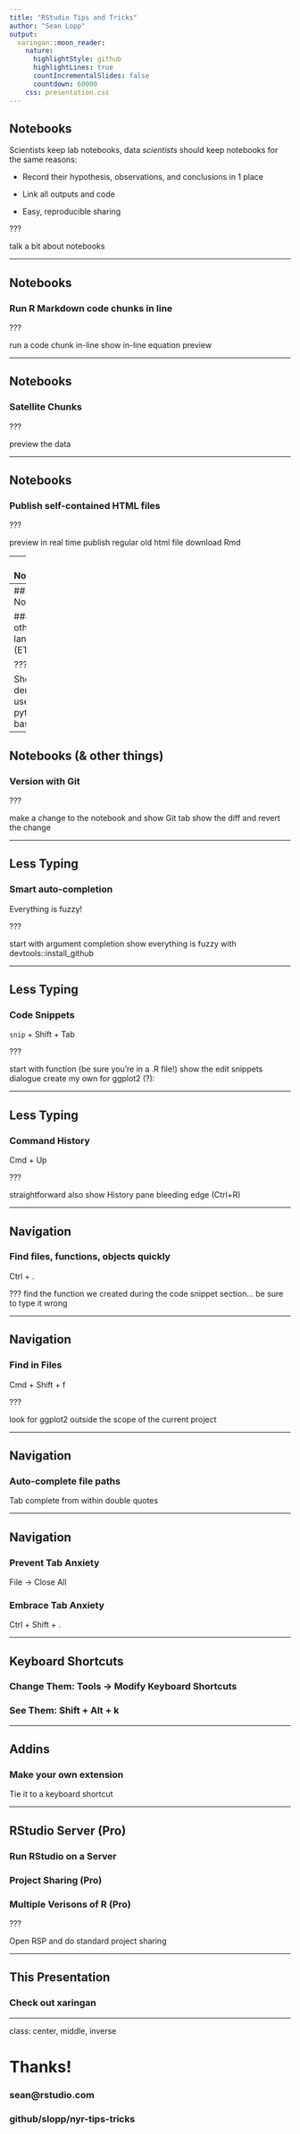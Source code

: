 ```yaml
---
title: "RStudio Tips and Tricks"
author: "Sean Lopp"
output:
  xaringan::moon_reader:
    nature:
      highlightStyle: github
      highlightLines: true
      countIncrementalSlides: false
      countdown: 60000
    css: presentation.css  
---
```


## Notebooks

Scientists keep lab notebooks, data *scientists* should keep notebooks for the same reasons:

- Record their hypothesis, observations, and conclusions in 1 place

- Link all outputs and code

- Easy, reproducible sharing


???

talk a bit about notebooks 

---

## Notebooks

### Run R Markdown code chunks in line

???

run a code chunk in-line 
show in-line equation preview


---

## Notebooks

### Satellite Chunks

???

preview the data

---

## Notebooks

### Publish self-contained HTML files 

???

preview in real time
publish regular old html file
download Rmd 

---
## Notebooks 

### Run other languages (SQL)

???

Show a demo that uses sql

---
## Notebooks

### Run other languages (ETl)

???

Show a demo that uses python / bash / sql


---

## Notebooks (& other things)

### Version with Git

???

make a change to the notebook and show Git tab
show the diff and revert the change


---

## Less Typing

### Smart auto-completion

Everything is fuzzy!

???

start with argument completion
show everything is fuzzy with devtools::install_github

---

## Less Typing

### Code Snippets 

`snip` + Shift + Tab

???

start with function (be sure you're in a .R file!)
show the edit snippets dialogue
create my own for ggplot2 (?):


---

## Less Typing 

### Command History 

Cmd + Up

???

straightforward
also show History pane
bleeding edge (Ctrl+R)


---

## Navigation

### Find files, functions, objects quickly 

Ctrl + .

???
find the function we created during the code snippet section... 
be sure to type it wrong 

---

## Navigation 

### Find in Files

Cmd + Shift + f

???

look for ggplot2 outside the scope of the current project

---

## Navigation

### Auto-complete file paths

Tab complete from within double quotes

---

## Navigation 

### Prevent Tab Anxiety

File -> Close All

### Embrace Tab Anxiety

Ctrl + Shift + .

---

## Keyboard Shortcuts

### Change Them: Tools -> Modify Keyboard Shortcuts
### See Them: Shift + Alt + k


---

## Addins 

### Make your own extension

Tie it to a keyboard shortcut 


---

## RStudio Server (Pro)

### Run RStudio on a Server

### Project Sharing (Pro)

### Multiple Verisons of R (Pro)

???

Open RSP and do standard project sharing

---

## This Presentation 

### Check out xaringan 

---
class: center, middle, inverse

# Thanks!

### sean@rstudio.com
### github/slopp/nyr-tips-tricks